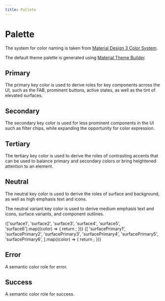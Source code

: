 ```yaml
---
title: Pallete
---
```



# Palette

The system for color naming is taken from [Material Design 3 Color System](https://m3.material.io/styles/color/the-color-system/key-colors-tones).

The default theme palette is generated using [Material Theme Builder](https://material-foundation.github.io/material-theme-builder/#/custom).

## Primary

The primary key color is used to derive roles for key components across the UI, such as the FAB, prominent buttons, active states, as well as the tint of elevated surfaces.

<Palette>
  <ColorBox color="primary" textColor="onPrimary" />
  <ColorBox color="onPrimary" textColor="primary" />
  <ColorBox color="primaryContainer" textColor="onPrimaryContainer" />
  <ColorBox color="onPrimaryContainer" textColor="primaryContainer" />
</Palette>

## Secondary

The secondary key color is used for less prominent components in the UI such as filter chips, while expanding the opportunity for color expression.

<Palette>
  <ColorBox color="secondary" textColor="onSecondary" />
  <ColorBox color="onSecondary" textColor="secondary" />
  <ColorBox color="secondaryContainer" textColor="onSecondaryContainer" />
  <ColorBox color="onSecondaryContainer" textColor="secondaryContainer" />
</Palette>

## Tertiary

The tertiary key color is used to derive the roles of contrasting accents that can be used to balance primary and secondary colors or bring heightened attention to an element.

<Palette>
  <ColorBox color="tertiary" textColor="onTertiary" />
  <ColorBox color="onTertiary" textColor="tertiary" />
  <ColorBox color="tertiaryContainer" textColor="onTertiaryContainer" />
  <ColorBox color="onTertiaryContainer" textColor="tertiaryContainer" />
</Palette>

## Neutral

The neutral key color is used to derive the roles of surface and background, as well as high emphasis text and icons.

The neutral variant key color is used to derive medium emphasis text and icons, surface variants, and component outlines.

<Palette>
  <ColorBox color="background" textColor="onBackground" />
  <ColorBox color="onBackground" textColor="background" />
  <ColorBox color="surface" textColor="onSurface" />
  <ColorBox color="onSurface" textColor="surface" />
</Palette>

<Palette>
  <ColorBox color="surfaceVariant" textColor="onSurfaceVariant" />
  <ColorBox color="onSurfaceVariant" textColor="surfaceVariant" />
  <ColorBox color="outline" textColor="surfaceVariant" />
</Palette>

<Palette>
  {['surface1', 'surface2', 'surface3', 'surface4', 'surface5', 'surface6'].map((color) => {
    return <ColorBox color={color} textColor="onSurface" key={color} />;
  })}
</Palette>

<Palette>
  {[
    'surfacePrimary1',
    'surfacePrimary2',
    'surfacePrimary3',
    'surfacePrimary4',
    'surfacePrimary5',
    'surfacePrimary6',
  ].map((color) => {
    return <ColorBox color={color} textColor="primary" key={color} />;
  })}
</Palette>

## Error

A semantic color role for error.

<Palette>
  <ColorBox color="error" textColor="onError" />
  <ColorBox color="onError" textColor="error" />
  <ColorBox color="errorContainer" textColor="onErrorContainer" />
  <ColorBox color="onErrorContainer" textColor="errorContainer" />
</Palette>

## Success

A semantic color role for success.

<Palette>
  <ColorBox color="success" textColor="onSuccess" />
  <ColorBox color="onSuccess" textColor="success" />
  <ColorBox color="successContainer" textColor="onSuccessContainer" />
  <ColorBox color="onSuccessContainer" textColor="successContainer" />
</Palette>
